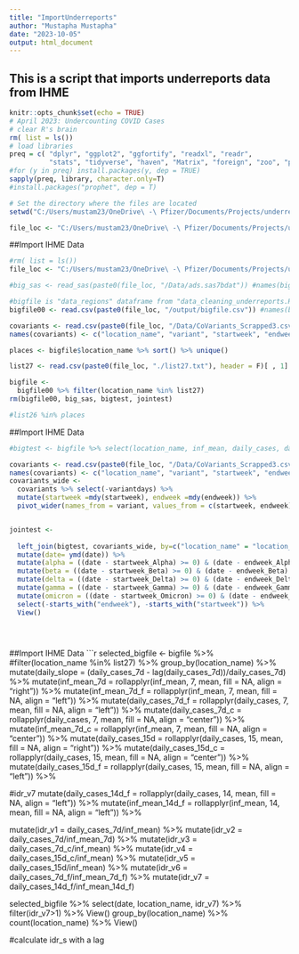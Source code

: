 ```yaml
---
title: "ImportUnderreports"
author: "Mustapha Mustapha"
date: "2023-10-05"
output: html_document
---
```

## This is a script that imports underreports data from IHME

```r
knitr::opts_chunk$set(echo = TRUE)
# April 2023: Undercounting COVID Cases
# clear R's brain
rm( list = ls())
# load libraries
preq = c( "dplyr", "ggplot2", "ggfortify", "readxl", "readr", 
          "stats", "tidyverse", "haven", "Matrix", "foreign", "zoo", "prophet", "haven")
#for (y in preq) install.packages(y, dep = TRUE)
sapply(preq, library, character.only=T)
#install.packages("prophet", dep = T)

# Set the directory where the files are located
setwd("C:/Users/mustam23/OneDrive\ -\ Pfizer/Documents/Projects/underreporting") #setwd("G:/My\ Drive/Documents/R_github/underreporting/")

file_loc <- "C:/Users/mustam23/OneDrive\ -\ Pfizer/Documents/Projects/underreporting"
```

##Import IHME Data
```r
#rm( list = ls())
file_loc <- "C:/Users/mustam23/OneDrive\ -\ Pfizer/Documents/Projects/underreporting"

#big_sas <- read_sas(paste0(file_loc, "/Data/ads.sas7bdat")) #names(bigfile)

#bigfile is "data_regions" dataframe from "data_cleaning_underreports.Rmd"
bigfile00 <- read.csv(paste0(file_loc, "/output/bigfile.csv")) #names(bigfile)

covariants <- read.csv(paste0(file_loc, "/Data/CoVariants_Scrapped3.csv")) #names(bigfile)
names(covariants) <- c("location_name", "variant", "startweek", "endweek", "variantdays")

places <- bigfile$location_name %>% sort() %>% unique()

list27 <- read.csv(paste0(file_loc, "./list27.txt"), header = F)[ , 1]

bigfile <- 
  bigfile00 %>% filter(location_name %in% list27)
rm(bigfile00, big_sas, bigtest, jointest)

#list26 %in% places
```


##Import IHME Data
```r

#bigtest <- bigfile %>% select(location_name, inf_mean, daily_cases, date)

covariants <- read.csv(paste0(file_loc, "/Data/CoVariants_Scrapped3.csv")) #names(bigfile)
names(covariants) <- c("location_name", "variant", "startweek", "endweek", "variantdays")
covariants_wide <- 
  covariants %>% select(-variantdays) %>% 
  mutate(startweek =mdy(startweek), endweek =mdy(endweek)) %>%
  pivot_wider(names_from = variant, values_from = c(startweek, endweek))


jointest <- 
  
  left_join(bigtest, covariants_wide, by=c("location_name" = "location_name")) %>% 
  mutate(date= ymd(date)) %>% 
  mutate(alpha = ((date - startweek_Alpha) >= 0) & (date - endweek_Alpha) <=0) %>%
  mutate(beta = ((date - startweek_Beta) >= 0) & (date - endweek_Beta) <=0) %>%
  mutate(delta = ((date - startweek_Delta) >= 0) & (date - endweek_Delta) <=0) %>%
  mutate(gamma = ((date - startweek_Gamma) >= 0) & (date - endweek_Gamma) <=0) %>% 
  mutate(omicron = ((date - startweek_Omicron) >= 0) & (date - endweek_Omicron) <=0) %>% 
  select(-starts_with("endweek"), -starts_with("startweek")) %>%
  View()





```



##Import IHME Data
```r

selected_bigfile <- 
  bigfile %>% 
  #filter(location_name %in% list27) %>% 
  group_by(location_name) %>%
  mutate(daily_slope = (daily_cases_7d - lag(daily_cases_7d))/daily_cases_7d) %>%
  mutate(inf_mean_7d = rollapplyr(inf_mean, 7, mean, fill = NA, align = "right")) %>%
  mutate(inf_mean_7d_f = rollapplyr(inf_mean, 7, mean, fill = NA, align = "left")) %>%
  mutate(daily_cases_7d_f = rollapplyr(daily_cases, 7, mean, fill = NA, align = "left")) %>%
  mutate(daily_cases_7d_c = rollapplyr(daily_cases, 7, mean, fill = NA, align = "center")) %>%
  mutate(inf_mean_7d_c = rollapplyr(inf_mean, 7, mean, fill = NA, align = "center")) %>%
  mutate(daily_cases_15d = rollapplyr(daily_cases, 15, mean, fill = NA, align = "right")) %>%
  mutate(daily_cases_15d_c = rollapplyr(daily_cases, 15, mean, fill = NA, align = "center")) %>%
  mutate(daily_cases_15d_f = rollapplyr(daily_cases, 15, mean, fill = NA, align = "left")) %>%
  
  #idr_v7
  mutate(daily_cases_14d_f = rollapplyr(daily_cases, 14, mean, fill = NA, align = "left")) %>%
  mutate(inf_mean_14d_f = rollapplyr(inf_mean, 14, mean, fill = NA, align = "left")) %>%

  mutate(idr_v1 = daily_cases_7d/inf_mean) %>%
  mutate(idr_v2 = daily_cases_7d/inf_mean_7d) %>% 
  mutate(idr_v3 = daily_cases_7d_c/inf_mean) %>% 
  mutate(idr_v4 = daily_cases_15d_c/inf_mean) %>% 
  mutate(idr_v5 = daily_cases_15d/inf_mean) %>%
  mutate(idr_v6 = daily_cases_7d_f/inf_mean_7d_f) %>%
  mutate(idr_v7 = daily_cases_14d_f/inf_mean_14d_f) 

selected_bigfile %>% select(date, location_name, idr_v7) %>% filter(idr_v7>1) %>% View()
  group_by(location_name) %>% count(location_name) %>% View()

  #calculate idr_s with a lag
